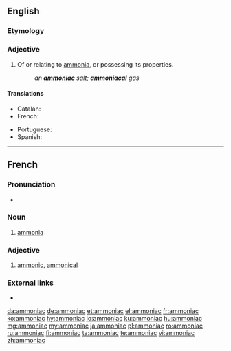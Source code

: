 ==English==

===Etymology===
{{etyl|la|en}} {{lena}}

===Adjective===
{{en-adj}}

# Of or relating to [[ammonia]], or possessing its properties.
#: ''an '''ammoniac''' salt; '''ammoniacal''' gas''

====Translations====
{{trans-top|relating to ammonia or possessing its properties}}
* Catalan: {{t|ca|amoniacal}}
* French: {{t+|fr|ammoniacal}}
{{trans-mid}}
* Portuguese: {{t+|pt|amoníaco}}
* Spanish: {{t|es|amoniacal}}
{{trans-bottom}}

{{Webster 1913}}

----

==French==

===Pronunciation===
* {{audio|Fr-Paris--ammoniac.ogg|Audio (Paris)|lang=fr}}

===Noun===
{{fr-noun|m|-}}

# {{lb|fr|inorganic compound}} [[ammonia]]

===Adjective===
{{fr-adj}}

# {{lb|fr|inorganic chemistry}} [[ammonic]], [[ammonical]]

===External links===
* {{R:TLFi}}

[[da:ammoniac]]
[[de:ammoniac]]
[[et:ammoniac]]
[[el:ammoniac]]
[[fr:ammoniac]]
[[ko:ammoniac]]
[[hy:ammoniac]]
[[io:ammoniac]]
[[ku:ammoniac]]
[[hu:ammoniac]]
[[mg:ammoniac]]
[[my:ammoniac]]
[[ja:ammoniac]]
[[pl:ammoniac]]
[[ro:ammoniac]]
[[ru:ammoniac]]
[[fi:ammoniac]]
[[ta:ammoniac]]
[[te:ammoniac]]
[[vi:ammoniac]]
[[zh:ammoniac]]